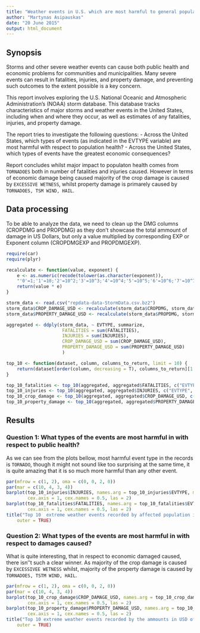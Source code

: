 ```yaml
---
title: "Weather events in U.S. which are most harmful to general population and have greatest economic circumnstances"
author: "Martynas Asipauskas"
date: "20 June 2015"
output: html_document
---
```

## Synopsis
Storms and other severe weather events can cause both public health and economic problems for communities and municipalities. Many severe events can result in fatalities, injuries, and property damage, and preventing such outcomes to the extent possible is a key concern.

This report involves exploring the U.S. National Oceanic and Atmospheric Administration's (NOAA) storm database. This database tracks characteristics of major storms and weather events in the United States, including when and where they occur, as well as estimates of any fatalities, injuries, and property damage.

The report tries to investigate the following questions:
- Across the United States, which types of events (as indicated in the EVTYPE variable) are most harmful with respect to population health?
- Across the United States, which types of events have the greatest economic consequences?

Report concludes whilst major impact to populaton health comes from `TORNADOES` both in number of fatalities and injuries caused. However in terms of economic damage being caused majority of the crop damage is caused by `EXCESSIVE WETNESS`, whilst property damage is primarely caused by `TORNADOES, TSM WIND, HAIL`.

## Data processing

To be able to analyze the data, we need to clean up the DMG columns (CROPDMG and PROPDMG) as they don't showcase the total ammount of damage in US Dollars, but only a value multiplied by corresponding EXP or Exponent column (CROPDMGEXP and PROPDMGEXP).

```r
require(car)
require(plyr)

recalculate <- function(value, exponent) {
    e <- as.numeric(recode(tolower(as.character(exponent)), 
    "'0'=1;'1'=10;'2'=10^2;'3'=10^3;'4'=10^4;'5'=10^5;'6'=10^6;'7'=10^7;'8'=10^8;'b'=10^9;'h'=10^2;'k'=10^3;'m'=10^6;'-'=0;'?'=0;'+'=0"))
    return(value * e)
}

storm_data <- read.csv("repdata-data-StormData.csv.bz2")
storm_data$CROP_DAMAGE_USD <- recalculate(storm_data$CROPDMG, storm_data$CROPDMGEXP)
storm_data$PROPERTY_DAMAGE_USD <- recalculate(storm_data$PROPDMG, storm_data$PROPDMGEXP)

aggregated <- ddply(storm_data, ~ EVTYPE, summarize, 
                     FATALITIES = sum(FATALITIES),
                     INJURIES = sum(INJURIES),
                     CROP_DAMAGE_USD = sum(CROP_DAMAGE_USD),
                     PROPERTY_DAMAGE_USD = sum(PROPERTY_DAMAGE_USD)
                     )

top_10 <- function(dataset, column, columns_to_return, limit = 10) {
    return(dataset[order(column, decreasing = T), columns_to_return][1:limit, ])
}

top_10_fatalities <- top_10(aggregated, aggregated$FATALITIES, c("EVTYPE", "FATALITIES"))
top_10_injuries <- top_10(aggregated, aggregated$INJURIES, c("EVTYPE", "INJURIES"))
top_10_crop_damage <- top_10(aggregated, aggregated$CROP_DAMAGE_USD, c("EVTYPE", "CROP_DAMAGE_USD"))
top_10_property_damage <- top_10(aggregated, aggregated$PROPERTY_DAMAGE_USD, c("EVTYPE", "PROPERTY_DAMAGE_USD"))
```

## Results
### Question 1: What types of the events are most harmful in with respect to public health?

As we can see from the plots bellow, most harmful event type in the records is `TORNADO`, though it might not sound like too surprising at the same time, it is quite amazing that it is so much more harmful than any other event.

```r
par(mfrow = c(1, 2), oma = c(0, 0, 2, 0))
par(mar = c(10, 4, 3, 4))
barplot(top_10_injuries$INJURIES, names.arg = top_10_injuries$EVTYPE, main = "Injuries", 
        cex.axis = 1, cex.names = 0.5, las = 2)
barplot(top_10_fatalities$FATALITIES, names.arg = top_10_fatalities$EVTYPE, main = "Fatalities", 
        cex.axis = 1, cex.names = 0.5, las = 2)
title("Top 10  extreme weather events recorded by affected population injuries and fatalities", 
    outer = TRUE)
```

### Question 2: What types of the events are most harmful in with respect to damages caused?

What is quite interesting, that in respect to economic damaged caused, there isn''t such a clear winner. As majority of the crop damage is caused by `EXCESSIVEE WETNESS` whilst, majority of the property damage is caused by `TORNADOES, TSTM WIND, HAIL`.

```r
par(mfrow = c(1, 2), oma = c(0, 0, 2, 0))
par(mar = c(10, 4, 3, 4))
barplot(top_10_crop_damage$CROP_DAMAGE_USD, names.arg = top_10_crop_damage$EVTYPE, main = "Crop Damage", 
        cex.axis = 1, cex.names = 0.5, las = 2)
barplot(top_10_property_damage$PROPERTY_DAMAGE_USD, names.arg = top_10_property_damage$EVTYPE, main = "Property Damage", 
        cex.axis = 1, cex.names = 0.5, las = 2)
title("Top 10 extreme weather events recorded by the ammounts in USD of damage caused", 
    outer = TRUE)
```


